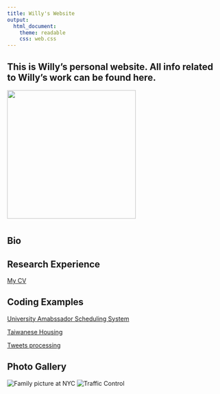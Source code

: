 ```yaml
---
title: Willy's Website
output: 
  html_document:
    theme: readable
    css: web.css
---
```

## This is Willy's personal website. All info related to Willy's work can be found here.
![](IMG_1288.jpg){#id .class width=300px height=300px}

# {.tabset .tabset-fade .tabset-pills}

## Bio


## Research Experience
[My CV](https://willythewoo.github.io/WillyTheWoo/cvWillyChen.pdf)


## Coding Examples 

[University Amabssador Scheduling System](https://willythewoo.github.io/WillyTheWoo/coding/Ambassador_Schedule)

[Taiwanese Housing](https://willythewoo.github.io/WillyTheWoo/coding/Taiwan_housing)

[Tweets processing](https://willythewoo.github.io/WillyTheWoo/coding/twitter)

## Photo Gallery

![Family picture at NYC](images/_DSC5702.jpg)
![Traffic Control](images/_DSC7439.jpg)